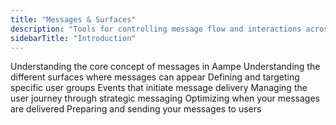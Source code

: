 ```yaml
---
title: "Messages & Surfaces"
description: "Tools for controlling message flow and interactions across different surfaces"
sidebarTitle: "Introduction"
---
```


<CardGroup cols={2}>
  <Card 
    title="What is a message?" 
    href="/knowledge-hub/messages_and_surfaces/messages" 
    cta="See Details">
    Understanding the core concept of messages in Aampe
  </Card>
  <Card 
    title="What is a surface?" 
    href="/knowledge-hub/messages_and_surfaces/surfaces" 
    cta="See Details">
    Understanding the different surfaces where messages can appear
  </Card>
  <Card 
    title="Audiences" 
    href="/knowledge_hub/messages_and_surfaces/audiences" 
    cta="See Details">
    Defining and targeting specific user groups
  </Card>
  <Card 
    title="Triggers" 
    href="/knowledge_hub/messages_and_surfaces/triggers" 
    cta="See Details">
    Events that initiate message delivery
  </Card>
  <Card 
    title="Funnel" 
    href="/knowledge_hub/messages_and_surfaces/funnel" 
    cta="See Details">
    Managing the user journey through strategic messaging
  </Card>
  <Card 
    title="Scheduling" 
    href="/knowledge_hub/messages_and_surfaces/scheduling" 
    cta="See Details">
    Optimizing when your messages are delivered
  </Card>
  <Card 
    title="Launch your message"
    href="/knowledge_hub/messages_and_surfaces/launch_your_message" 
    cta="See Details">
    Preparing and sending your messages to users
  </Card>
</CardGroup>